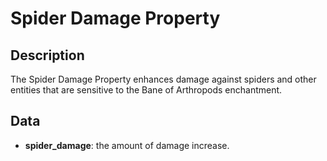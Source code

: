 # Spider Damage Property

## Description

  
The Spider Damage Property enhances damage against spiders and other entities that are sensitive to the Bane of Arthropods enchantment.

## Data

- **spider_damage**:  the amount of damage increase.

